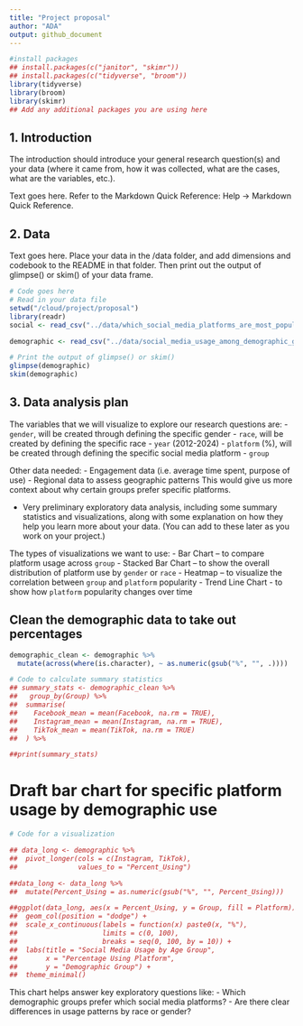 ```yaml
---
title: "Project proposal"
author: "ADA"
output: github_document
---
```


```r
#install packages 
## install.packages(c("janitor", "skimr"))
## install.packages(c("tidyverse", "broom"))
library(tidyverse)
library(broom)
library(skimr)
## Add any additional packages you are using here
```

## 1. Introduction

The introduction should introduce your general research question(s) and your data (where it came from, how it was collected, what are the cases, what are the variables, etc.).

Text goes here. Refer to the Markdown Quick Reference: Help -> Markdown Quick Reference. 

## 2. Data

Text goes here. Place your data in the /data folder, and add dimensions and codebook to the README in that folder. Then print out the output of glimpse() or skim() of your data frame.

```r
# Code goes here
# Read in your data file
setwd("/cloud/project/proposal")
library(readr)
social <- read_csv("../data/which_social_media_platforms_are_most_popular_data_2024-11-13.csv", skip = 2, n_max = 17)

demographic <- read_csv("../data/social_media_usage_among_demographic_groups - Sheet1 (1).csv", skip = 1)

# Print the output of glimpse() or skim()
glimpse(demographic)
skim(demographic)


```

## 3. Data analysis plan

The variables that we will visualize to explore our research questions are:
- `gender`, will be created through defining the specific gender
- `race`, will be created by defining the specific race
- `year` (2012-2024)
- `platform` (%), will be created through defining the specific social media platform
- `group`

Other data needed:
- Engagement data (i.e. average time spent, purpose of use)
- Regional data to assess geographic patterns
This would give us more context about why certain groups prefer specific platforms.

- Very preliminary exploratory data analysis, including some summary statistics and visualizations, along with some explanation on how they help you learn more about your data. (You can add to these later as you work on your project.)



The types of visualizations we want to use: 
- Bar Chart – to compare platform usage across `group`
- Stacked Bar Chart – to show the overall distribution of platform use by `gender` or `race`
- Heatmap – to visualize the correlation between `group` and `platform` popularity
- Trend Line Chart - to show how `platform` popularity changes over time

## Clean the demographic data to take out percentages
```r
demographic_clean <- demographic %>%
  mutate(across(where(is.character), ~ as.numeric(gsub("%", "", .))))
```


```r
# Code to calculate summary statistics
## summary_stats <- demographic_clean %>%
##   group_by(Group) %>%
##  summarise(
##    Facebook_mean = mean(Facebook, na.rm = TRUE),
##    Instagram_mean = mean(Instagram, na.rm = TRUE),
##    TikTok_mean = mean(TikTok, na.rm = TRUE)
##  ) %>%

##print(summary_stats)
```


# Draft bar chart for specific platform usage by demographic use

```r
# Code for a visualization

## data_long <- demographic %>%
##  pivot_longer(cols = c(Instagram, TikTok),
##               values_to = "Percent_Using")

##data_long <- data_long %>%
##  mutate(Percent_Using = as.numeric(gsub("%", "", Percent_Using)))

##ggplot(data_long, aes(x = Percent_Using, y = Group, fill = Platform)) +
##  geom_col(position = "dodge") +
##  scale_x_continuous(labels = function(x) paste0(x, "%"),
##                     limits = c(0, 100),
##                     breaks = seq(0, 100, by = 10)) + 
##  labs(title = "Social Media Usage by Age Group",
##       x = "Percentage Using Platform",
##       y = "Demographic Group") +
##  theme_minimal()

```
This chart helps answer key exploratory questions like:
- Which demographic groups prefer which social media platforms?
- Are there clear differences in usage patterns by race or gender?